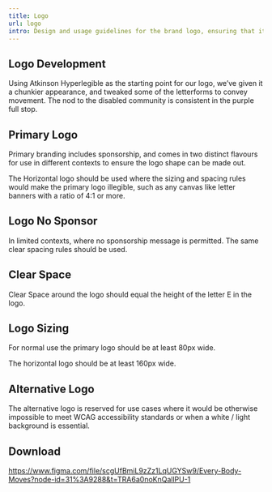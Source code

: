```yaml
---
title: Logo
url: logo
intro: Design and usage guidelines for the brand logo, ensuring that it's always represented correctly, regardless of where it appears.
---
```


## Logo Development

Using Atkinson Hyperlegible as the starting point for our logo, we’ve given it a chunkier appearance, and tweaked some of the letterforms to convey movement. The nod to the disabled community is consistent in the purple full stop.

<div class="frame spaced">
    <Imag src={img1} alt="Logo Development." format="jpg" />
</div>

## Primary Logo

Primary branding includes sponsorship, and comes in two distinct flavours for use in different contexts to ensure the logo shape can be made out. 
<div class="frame bg-4 spaced">
    <Imag src={img2} alt="Primary Logo." format="svg" />
</div>

The Horizontal logo should be used where the sizing and spacing rules would make the primary logo illegible, such as any canvas like letter banners with a ratio of 4:1 or more.
<div class="frame bg-4 spaced">
    <Imag src={img3} alt="Horizontal Logo." format="svg" />
</div>

## Logo No Sponsor

In limited contexts, where no sponsorship message is permitted. The same clear spacing rules should be used.

<div class="frame bg-4 spaced">
    <Imag src={img4} alt="No sponsor Logo." format="svg" />
</div>

<div class="frame bg-4 spaced">
    <Imag src={img5} alt="No sponsor horizontal Logo." format="svg" />
</div>



## Clear Space

Clear Space around the logo should equal the height of the letter E in the logo.

<div class="frame bg-4 spaced">
    <Imag src={img6} alt="Clear Space Guide." format="svg" />
</div>

<div class="frame bg-4 spaced">
    <Imag src={img7} alt="Horizontal Clear Space Guide." format="svg" />
</div>


## Logo Sizing

For normal use the primary logo should be at least 80px wide. 

<div class="frame bg-4 spaced">
    <Imag src={img8} alt="Size Guide." format="svg" />
</div>

The horizontal logo should be at least 160px wide.

<div class="frame bg-4 spaced">
    <Imag src={img9} alt="Horizontal Size Guide." format="svg" />
</div>


## Alternative Logo

The alternative logo is reserved for use cases where it would be otherwise impossible to meet WCAG accessibility standards or when a white / light background is essential.


<div class="frame spaced">
    <Imag src={img10} alt="Alternative Logo." format="svg" />
</div>

<div class="frame spaced">
    <Imag src={img11} alt="Horizontal Alternative Logo." format="svg" />
</div>

## Download

https://www.figma.com/file/scgUfBmiL9zZz1LqUGYSw9/Every-Body-Moves?node-id=31%3A9288&t=TRA6a0noKnQallPU-1